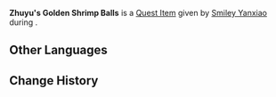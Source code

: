 {{Item Infobox
|id           = 100738
|image        = Item Golden Shrimp Balls.png
|type         = Quest Items
|group        = Event Items
|description  = This box contains [[Golden Shrimp Balls]] made at [[Wangshu Inn]]. It is well-packaged, and one can feel the care and the chef took in putting this together.
|event        = Lantern Rite Tales
|source1      = Given during [[Yanxiao's Crazy Kitchen]]
|quest        = Yanxiao's Crazy Kitchen
|related_type = Variant
|related_item = Golden Shrimp Balls
}}
'''Zhuyu's Golden Shrimp Balls''' is a [[Quest Item]] given by [[Smiley Yanxiao]] during {{Quest|Yanxiao's Crazy Kitchen}}.

==Other Languages==
{{Other Languages
|default_hidden = 1
|en      = Zhuyu's Golden Shrimp Balls
|zhs     = 给茱萸的金丝虾球
|zhs_rm  = Gěi Zhūyú de Jīnsī Xiāqiú
|zht     = 給茱萸的金絲蝦球
|zht_rm  = Gěi Zhūyú de Jīnsī Xiāqiú
|ja      = グミに送るエビのポテト包み揚げ
|ja_rm   = Gumi ni Okuru Ebi no Poteto Tsutsumi Age
|ko      = 수유에게 주는 황금 새우볼
|ko_rm   = Suyuege Juneun Hwanggeum Saeubol
|es      = Albóndigas de camarón dorado para Zhuyu
|fr      = Boulettes de crevettes dorées pour Zhuyu
|ru      = Шарики с креветкой Чжу Юй
|th      = Golden Shrimp Balls สำหรับ Zhuyu
|th_rm   = Golden Shrimp Balls samrap Zhuyu
|vi      = Tôm Viên Tơ Vàng cho Zhuyu
|de      = Zhuyus goldene Garnelenhäppchen
|id      = Golden Shrimp Ball untuk Zhuyu
|pt      = Almôndegas Douradas de Camarão de Zhuyu
|tr      = Zhuyu'nun Altın Karides Köftesi
|it      = Polpette di gamberetti dorate di Zhuyu
}}

==Change History==
{{Change History|1.3}}